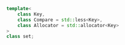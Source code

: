 ```cpp
template<
    class Key,
    class Compare = std::less<Key>,
    class Allocator = std::allocator<Key>
>
class set;
```
